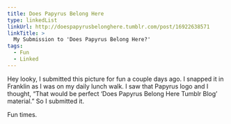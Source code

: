 ```yaml
---
title: Does Papyrus Belong Here
type: linkedList
linkUrl: http://doespapyrusbelonghere.tumblr.com/post/16922638571
linkTitle: >
  My Submission to 'Does Papyrus Belong Here?'
tags:
  - Fun
  - Linked
---
```


Hey looky, I submitted this picture for fun a couple days ago. I snapped it in Franklin as I was on my daily lunch walk. I saw that Papyrus logo and I thought, “That would be perfect ‘Does Papyrus Belong Here Tumblr Blog’ material.” So I submitted it.

Fun times.

